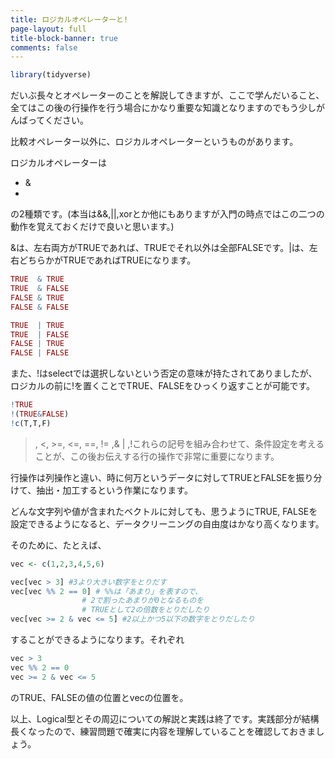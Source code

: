 ```yaml
---
title: ロジカルオペレーターと!
page-layout: full
title-block-banner: true
comments: false
---
```


```r
library(tidyverse)
```


だいぶ長々とオペレーターのことを解説してきますが、ここで学んだいること、全てはこの後の行操作を行う場合にかなり重要な知識となりますのでもう少しがんばってください。

比較オペレーター以外に、ロジカルオペレーターというものがあります。

ロジカルオペレーターは

* &
* |

の2種類です。(本当は&&,||,xorとか他にもありますが入門の時点ではこの二つの動作を覚えておくだけで良いと思います。)

&は、左右両方がTRUEであれば、TRUEでそれ以外は全部FALSEです。|は、左右どちらかがTRUEであればTRUEになります。

```r
TRUE  & TRUE 
TRUE  & FALSE
FALSE & TRUE 
FALSE & FALSE

TRUE  | TRUE 
TRUE  | FALSE
FALSE | TRUE 
FALSE | FALSE
```

また、!はselectでは選択しないという否定の意味が持たされてありましたが、ロジカルの前に!を置くことでTRUE、FALSEをひっくり返すことが可能です。

```r
!TRUE
!(TRUE&FALSE)
!c(T,T,F)
```

 >, <, >=, <=, ==, != ,& | ,!これらの記号を組み合わせて、条件設定を考えることが、この後お伝えする行の操作で非常に重要になります。

行操作は列操作と違い、時に何万というデータに対してTRUEとFALSEを振り分けて、抽出・加工するという作業になります。

どんな文字列や値が含まれたベクトルに対しても、思うようにTRUE, FALSEを設定できるようになると、データクリーニングの自由度はかなり高くなります。

そのために、たとえば、

```r
vec <- c(1,2,3,4,5,6)

vec[vec > 3] #3より大きい数字をとりだす
vec[vec %% 2 == 0] # %%は「あまり」を表すので、
　　　　　　　　　 # 2で割ったあまりが0となるものを
　　　　　　　　　 # TRUEとして2の倍数をとりだしたり
vec[vec >= 2 & vec <= 5] #2以上かつ5以下の数字をとりだしたり
```

することができるようになります。それぞれ

```r
vec > 3
vec %% 2 == 0
vec >= 2 & vec <= 5
```

のTRUE、FALSEの値の位置とvecの位置を\確認しておいてください。

以上、Logical型とその周辺についての解説と実践は終了です。実践部分が結構長くなったので、練習問題で確実に内容を理解していることを確認しておきましょう。

